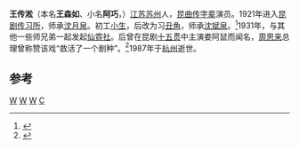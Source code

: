'''王传淞'''（本名'''王森如'''、小名'''阿巧'''，{{bd|1906年||1987年|5月9日}}）[[江苏|江苏]][[苏州|苏州]]人，[[昆曲|昆曲]][[传字辈|传字辈]]演员。1921年进入[[昆剧传习所|昆剧传习所]]，师承[[沈月泉|沈月泉]]。初工[[小生|小生]]，后改为习[[丑角|丑角]]，师承[[沈斌泉|沈斌泉]]。<ref>{{cite web|url=http://history.xikao.com/person.php?name=%E7%8E%8B%E4%BC%A0%E6%B7%9E|title=王传淞|publisher=梨园百年锁记|accessdate=2010-02-06|archive-date=2011-08-22|archive-url=https://web.archive.org/web/20110822210728/http://history.xikao.com/person.php?name=%E7%8E%8B%E4%BC%A0%E6%B7%9E|dead-url=no}}</ref>1931年，与其他一些师兄弟一起发起[[仙霓社|仙霓社]]。后曾在昆剧[[十五贯|十五贯]]中主演娄阿鼠而闻名，[[周恩来|周恩来]]总理曾称赞该戏“救活了一个剧种”。<ref>{{cite web|url=http://culture.zjol.com.cn/05culture/system/2005/04/05/006086043.shtml|title=昆丑大师——王传淞|publisher=浙江在线|accessdate=2010-02-06|archive-url=https://web.archive.org/web/20101202075628/http://culture.zjol.com.cn/05culture/system/2005/04/05/006086043.shtml|archive-date=2010-12-02|dead-url=yes}}</ref>1987年于[[杭州|杭州]]逝世。

==参考==
{{reflist}}

{{Kunqu Chuan}}
{{China-artist-stub}}

[[Category:昆曲演员|W]]
[[Category:丑行演员|W]]
[[Category:苏州人|W]]
[[Category:王姓|C]]